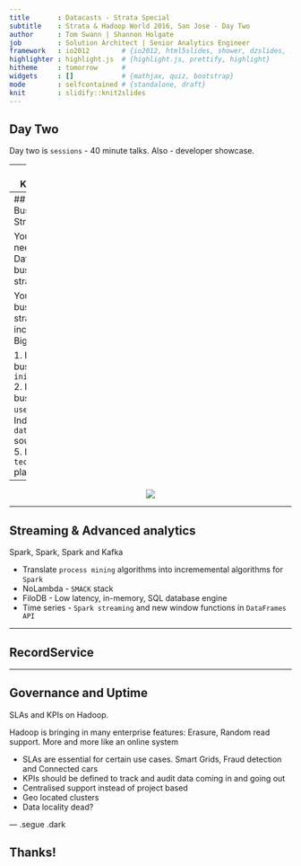 ```yaml
---
title       : Datacasts - Strata Special
subtitle    : Strata & Hadoop World 2016, San Jose - Day Two
author      : Tom Swann | Shannon Holgate
job         : Solution Architect | Senior Analytics Engineer
framework   : io2012        # {io2012, html5slides, shower, dzslides, ...}
highlighter : highlight.js  # {highlight.js, prettify, highlight}
hitheme     : tomorrow      # 
widgets     : []            # {mathjax, quiz, bootstrap}
mode        : selfcontained # {standalone, draft}
knit        : slidify::knit2slides
---
```


## Day Two

Day two is `sessions` - 40 minute talks. Also - developer showcase.

---
## Keynotes

8 back to back keynotes delivered by market leaders in the Data and Analytics space

Highlights:
- Megan Price (Human Rights Data and Analytics Group) Identifying individual deaths in Homs
- Ian Andrews (Pivotal) Peak BI
- Jenna Eggers (Nara Logics) Where we are with AI
- Alyosha Efros (UC Berkeley) Big Visual Data

---
## Big Data Business Strategy

You don't need a Big Data business strategy.

You need a business strategy that incorporates Big Data.

1. Identify business `initiatives`
2. Identify business `use cases`
3. Indentify `data` sources
4. 
5. Develop a `technology` plan
6. 

---

<div style="text-align: center;">
  <img src="assets/img/data-science-business.jpg" />
</div>

---

## Streaming & Advanced analytics

Spark, Spark, Spark and Kafka

- Translate `process mining` algorithms into incrememental algorithms for `Spark`
- NoLambda - `SMACK` stack
- FiloDB - Low latency, in-memory, SQL database engine
- Time series - `Spark streaming` and new window functions in `DataFrames API`

---

## RecordService

---

## Governance and Uptime

SLAs and KPIs on Hadoop. 

Hadoop is bringing in many enterprise features: Erasure, Random read support. More and more like an online system

- SLAs are essential for certain use cases. Smart Grids, Fraud detection and Connected cars
- KPIs should be defined to track and audit data coming in and going out
- Centralised support instead of project based
- Geo located clusters
- Data locality dead?

--- .segue .dark

## Thanks!



